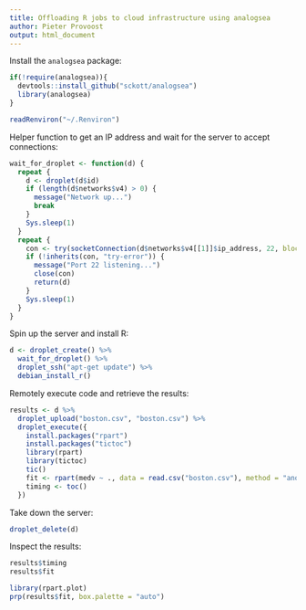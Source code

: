 ```yaml
---
title: Offloading R jobs to cloud infrastructure using analogsea
author: Pieter Provoost
output: html_document
--- 
```


Install the `analogsea` package:

```r
if(!require(analogsea)){
  devtools::install_github("sckott/analogsea")
  library(analogsea)
}

readRenviron("~/.Renviron")
```

Helper function to get an IP address and wait for the server to accept connections:

```r
wait_for_droplet <- function(d) {
  repeat {
    d <- droplet(d$id)
    if (length(d$networks$v4) > 0) {
      message("Network up...")
      break  
    }
    Sys.sleep(1)  
  }
  repeat {
    con <- try(socketConnection(d$networks$v4[[1]]$ip_address, 22, blocking = TRUE, timeout = 1), silent = TRUE)
    if (!inherits(con, "try-error")) {
      message("Port 22 listening...")
      close(con)
      return(d)
    }
    Sys.sleep(1)  
  }
}
```

Spin up the server and install R:

```r
d <- droplet_create() %>%
  wait_for_droplet() %>%
  droplet_ssh("apt-get update") %>%
  debian_install_r()
```

Remotely execute code and retrieve the results:

```r
results <- d %>%
  droplet_upload("boston.csv", "boston.csv") %>%
  droplet_execute({
    install.packages("rpart")
    install.packages("tictoc")
    library(rpart)
    library(tictoc)
    tic()
    fit <- rpart(medv ~ ., data = read.csv("boston.csv"), method = "anova", model = TRUE)
    timing <- toc()
  })
```

Take down the server:

```r
droplet_delete(d)
```

Inspect the results:

```r
results$timing
results$fit

library(rpart.plot)
prp(results$fit, box.palette = "auto")
```


